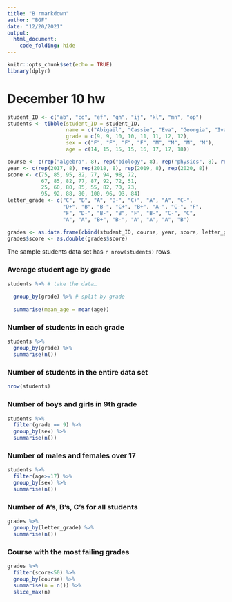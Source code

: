 ```yaml
---
title: "B rmarkdown"
author: "BGF"
date: "12/20/2021"
output: 
  html_document:
    code_folding: hide
---
```


```r
knitr::opts_chunk$set(echo = TRUE)
library(dplyr)
```

# December 10 hw

```r
student_ID <- c("ab", "cd", "ef", "gh", "ij", "kl", "mn", "op")
students <- tibble(student_ID = student_ID,
                   name = c("Abigail", "Cassie", "Eva", "Georgia", "Ivan", "Ken", "Max", "Omar"),
                   grade = c(9, 9, 10, 10, 11, 11, 12, 12),
                   sex = c("F", "F", "F", "F", "M", "M", "M", "M"),
                   age = c(14, 15, 15, 15, 16, 17, 17, 18))

course <- c(rep("algebra", 8), rep("biology", 8), rep("physics", 8), rep("art", 8))
year <- c(rep(2017, 8), rep(2018, 8), rep(2019, 8), rep(2020, 8))
score <- c(75, 85, 95, 82, 77, 94, 98, 72, 
           67, 85, 82, 77, 87, 92, 72, 51, 
           25, 60, 80, 85, 55, 82, 70, 73, 
           95, 92, 88, 80, 100, 96, 93, 84)
letter_grade <- c("C", "B", "A", "B-", "C+", "A", "A", "C-",
                  "D+", "B", "B-", "C+", "B+", "A-", "C-", "F",
                  "F", "D-", "B-", "B", "F", "B-", "C-", "C",
                  "A", "A", "B+", "B-", "A", "A", "A", "B")

grades <- as.data.frame(cbind(student_ID, course, year, score, letter_grade))
grades$score <- as.double(grades$score)
```

The sample students data set has `r nrow(students)` rows. 

### Average student age by grade
```r
students %>% # take the data…
  
  group_by(grade) %>% # split by grade
  
  summarise(mean_age = mean(age)) 
```

### Number of students in each grade
```r
students %>% 
  group_by(grade) %>% 
  summarise(n())
```

### Number of students in the entire data set
```r
nrow(students)
```

### Number of boys and girls in 9th grade
```r
students %>% 
  filter(grade == 9) %>% 
  group_by(sex) %>% 
  summarise(n())
```

### Number of males and females over 17
```r
students %>% 
  filter(age>=17) %>% 
  group_by(sex) %>% 
  summarise(n())
```

### Number of A's, B's, C's for all students 
```r
grades %>% 
  group_by(letter_grade) %>% 
  summarise(n())
```

### Course with the most failing grades
```r
grades %>% 
  filter(score<50) %>% 
  group_by(course) %>% 
  summarise(n = n()) %>% 
  slice_max(n)
```



